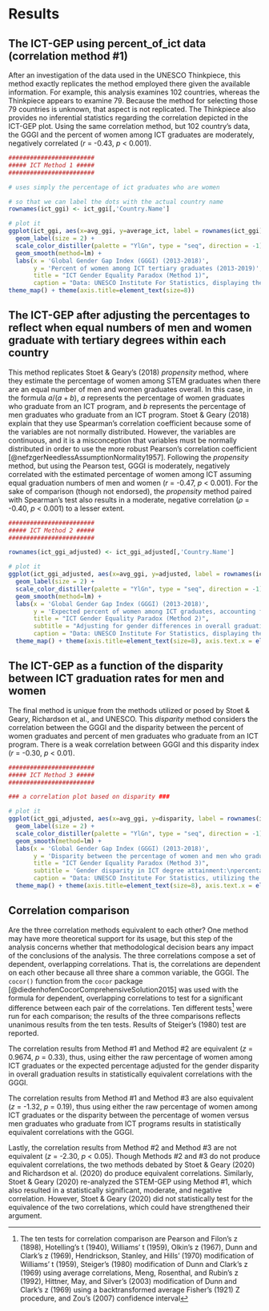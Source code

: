 # Results

## The ICT-GEP using **percent_of_ict** data (correlation method #1)
After an investigation of the data used in the UNESCO Thinkpiece, this method exactly replicates the method employed there given the available information. For example, this analysis examines 102 countries, whereas the Thinkpiece appears to examine 79. Because the method for selecting those 79 countries is unknown, that aspect is not replicated. The Thinkpiece also provides no inferential statistics regarding the correlation depicted in the ICT-GEP plot. Using the same correlation method, but 102 country's data, the GGGI and the percent of women among ICT graduates are moderately, negatively correlated (*r* = -0.43, *p* < 0.001). 

```r
########################
##### ICT Method 1 #####
########################

# uses simply the percentage of ict graduates who are women

# so that we can label the dots with the actual country name
rownames(ict_ggi) <- ict_ggi[,'Country.Name']

# plot it
ggplot(ict_ggi, aes(x=avg_ggi, y=average_ict, label = rownames(ict_ggi))) + 
  geom_label(size = 2) +
  scale_color_distiller(palette = "YlGn", type = "seq", direction = -1) +
  geom_smooth(method=lm) +
  labs(x = 'Global Gender Gap Index (GGGI) (2013-2018)',
       y = 'Percent of women among ICT tertiary graduates (2013-2019)',
       title = "ICT Gender Equality Paradox (Method 1)",
       caption = "Data: UNESCO Institute For Statistics, displaying the average of a country's available data from 2013-2019") +
theme_map() + theme(axis.title=element_text(size=8))
```


## The ICT-GEP after adjusting the percentages to reflect when equal numbers of men and women graduate with tertiary degrees within each country
This method replicates Stoet & Geary's (2018) *propensity* method, where they estimate the percentage of women among STEM graduates when there are an equal number of men and women graduates overall. In this case, in the formula $a/(a + b)$, $a$ represents the percentage of women graduates who graduate from an ICT program, and $b$ represents the percentage of men graduates who graduate from an ICT program. Stoet & Geary (2018) explain that they use Spearman's correlation coefficient because some of the variables are not normally distributed. However, the variables are continuous, and it is a misconception that variables must be normally distributed in order to use the more robust Pearson's correlation coefficient [@nefzgerNeedlessAssumptionNormality1957]. Following the *propensity* method, but using the Pearson test, GGGI is moderately, negatively correlated with the estimated percentage of women among ICT assuming equal graduation numbers of men and women (*r* = -0.47, *p* < 0.001). For the sake of comparison (though not endorsed), the *propensity* method paired with Spearman's test also results in a moderate, negative correlation ($\rho$ = -0.40, *p* < 0.001) to a lesser extent.  

```r
########################
##### ICT Method 2 #####
########################

rownames(ict_ggi_adjusted) <- ict_ggi_adjusted[,'Country.Name']

# plot it
ggplot(ict_ggi_adjusted, aes(x=avg_ggi, y=adjusted, label = rownames(ict_ggi_adjusted))) + 
  geom_label(size = 2) +
  scale_color_distiller(palette = "YlGn", type = "seq", direction = -1) +
  geom_smooth(method=lm) +
  labs(x = 'Global Gender Gap Index (GGGI) (2013-2018)',
       y = 'Expected percent of women among ICT graduates, accounting for\n gender differences in overall graduation numbers (2013-2019)',
       title = "ICT Gender Equality Paradox (Method 2)",
       subtitle = "Adjusting for gender differences in overall graduation numbers",
       caption = "Data: UNESCO Institute For Statistics, displaying the average of a country's available data from 2013-2019") +
  theme_map() + theme(axis.title=element_text(size=8), axis.text.x = element_text(), axis.text.y = element_text())
```


## The ICT-GEP as a function of the disparity between ICT graduation rates for men and women
The final method is unique from the methods utilized or posed by Stoet & Geary, Richardson et al., and UNESCO. This *disparity* method considers the correlation between the GGGI and the disparity between the percent of women graduates and percent of men graduates who graduate from an ICT program. There is a weak correlation between GGGI and this disparity index (*r* = -0.30, *p* < 0.01). 

```r
########################
##### ICT Method 3 #####
########################

### a correlation plot based on disparity ###

# plot it
ggplot(ict_ggi_adjusted, aes(x=avg_ggi, y=disparity, label = rownames(ict_ggi_adjusted))) + 
  geom_label(size = 2) +
  scale_color_distiller(palette = "YlGn", type = "seq", direction = -1) +
  geom_smooth(method=lm) +
  labs(x = 'Global Gender Gap Index (GGGI) (2013-2018)',
       y = 'Disparity between the percentage of women and men who graduate from ICT programs',
       title = "ICT Gender Equality Paradox (Method 3)",
       subtitle = 'Gender disparity in ICT degree attainment:\npercentage of women who earn ICT degrees minus percentage of men who earn ICT degrees',
       caption = "Data: UNESCO Institute For Statistics, utilizing the average of a country's available data from 2013-2019") +
  theme_map() + theme(axis.title=element_text(size=8), axis.text.x = element_text(), axis.text.y = element_text())
```


## Correlation comparison
Are the three correlation methods equivalent to each other? One method may have more theoretical support for its usage, but this step of the analysis concerns whether that methodological decision bears any impact of the conclusions of the analysis. The three correlations compose a set of dependent, overlapping correlations. That is, the correlations are dependent on each other because all three share a common variable, the GGGI. The `cocor()` function from the `cocor` package [@diedenhofenCocorComprehensiveSolution2015] was used with the formula for dependent, overlapping correlations to test for a significant difference between each pair of the correlations. Ten different tests^[The ten tests for correlation comparison are Pearson and Filon's z (1898), Hotelling's t (1940), Williams' t (1959), Olkin's z (1967), Dunn and Clark's z (1969), Hendrickson, Stanley, and Hills' (1970) modification of Williams' t (1959), Steiger's (1980) modification of Dunn and Clark's z (1969) using average correlations, Meng, Rosenthal, and Rubin's z (1992), Hittner, May, and Silver's (2003) modification of Dunn and Clark's z (1969) using a backtransformed average Fisher's (1921) Z procedure, and Zou's (2007) confidence interval] were run for each comparison; the results of the three comparisons reflects unanimous results from the ten tests. Results of Steiger's (1980) test are reported.

The correlation results from Method #1 and Method #2 are equivalent (*z* = 0.9674, *p* = 0.33), thus, using either the raw percentage of women among ICT graduates or the expected percentage adjusted for the gender disparity in overall graduation results in statistically equivalent correlations with the GGGI. 

The correlation results from Method #1 and Method #3 are also equivalent (*z* = -1.32, *p* = 0.19), thus using either the raw percentage of women among ICT graduates or the disparity between the percentage of women versus men graduates who graduate from ICT programs results in statistically equivalent correlations with the GGGI. 

Lastly, the correlation results from Method #2 and Method #3 are not equivalent (*z* = -2.30, *p* < 0.05). Though Methods #2 and #3 do not produce equivalent correlations, the two methods debated by Stoet & Geary (2020) and Richardson et al. (2020) do produce equivalent correlations. Similarly, Stoet & Geary (2020) re-analyzed the STEM-GEP using Method #1, which also resulted in a statistically significant, moderate, and negative correlation. However, Stoet & Geary (2020) did not statistically test for the equivalence of the two correlations, which could have strengthened their argument.
